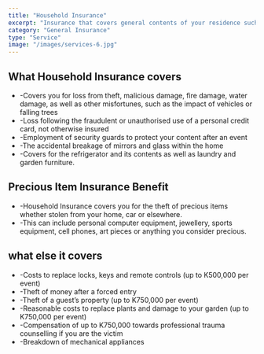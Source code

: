 ```yaml
---
title: "Household Insurance"
excerpt: "Insurance that covers general contents of your residence such as equipment, documents, appliances and precious items"
category: "General Insurance"
type: "Service"
image: "/images/services-6.jpg"
---
```


## What Household Insurance covers ##

-    -Covers you for loss from theft, malicious damage, fire damage, water damage, as well as other misfortunes, such as the impact of vehicles or falling trees
-    -Loss following the fraudulent or unauthorised use of a personal credit card, not otherwise insured
-    -Employment of security guards to protect your content after an event
-    -The accidental breakage of mirrors and glass within the home
-    -Covers for the refrigerator and its contents as well as laundry and garden furniture.
     

## Precious Item Insurance Benefit ##

-    -Household Insurance covers you for the theft of precious items whether stolen from your home, car or elsewhere.
-    -This can include personal computer equipment, jewellery, sports equipment, cell phones, art pieces or anything you consider precious. 

## what else it covers ##

-    -Costs to replace locks, keys and remote controls (up to K500,000 per event)
-    -Theft of money after a forced entry
-    -Theft of a guest’s property (up to K750,000 per event) 
-    -Reasonable costs to replace plants and damage to your garden (up to K750,000 per event)
-    -Compensation of up to K750,000 towards professional trauma counselling if you are the victim
-    -Breakdown of mechanical appliances

